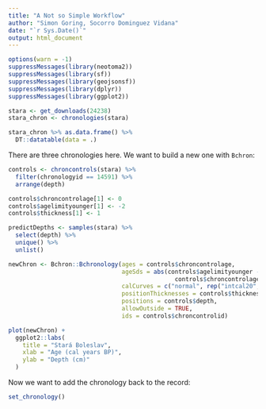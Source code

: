 ```yaml
---
title: "A Not so Simple Workflow"
author: "Simon Goring, Socorro Dominguez Vidana"
date: "`r Sys.Date()`"
output: html_document
---
```


```r
options(warn = -1)
suppressMessages(library(neotoma2))
suppressMessages(library(sf))
suppressMessages(library(geojsonsf))
suppressMessages(library(dplyr))
suppressMessages(library(ggplot2))
```



```r
stara <- get_downloads(24238)
stara_chron <- chronologies(stara)

stara_chron %>% as.data.frame() %>% 
  DT::datatable(data = .)
```

There are three chronologies here.  We want to build a new one with `Bchron`:

```r
controls <- chroncontrols(stara) %>% 
  filter(chronologyid == 14591) %>% 
  arrange(depth)

controls$chroncontrolage[1] <- 0
controls$agelimityounger[1] <- -2
controls$thickness[1] <- 1

predictDepths <- samples(stara) %>%
  select(depth) %>% 
  unique() %>% 
  unlist()

newChron <- Bchron::Bchronology(ages = controls$chroncontrolage,
                                ageSds = abs(controls$agelimityounger - 
                                               controls$chroncontrolage),
                                calCurves = c("normal", rep("intcal20", 4)),
                                positionThicknesses = controls$thickness,
                                positions = controls$depth,
                                allowOutside = TRUE,
                                ids = controls$chroncontrolid)

plot(newChron) +
  ggplot2::labs(
    title = "Stará Boleslav",
    xlab = "Age (cal years BP)",
    ylab = "Depth (cm)"
  )

```

Now we want to add the chronology back to the record:

```r
set_chronology()
```
